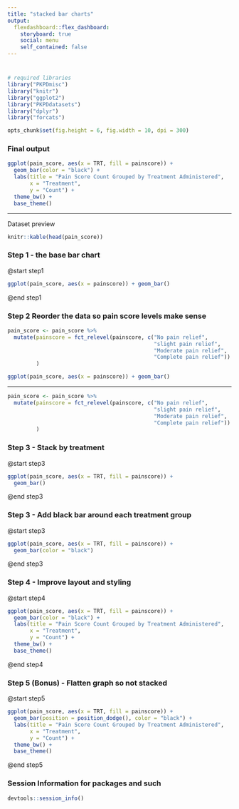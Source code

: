 ```yaml
---
title: "stacked bar charts"
output: 
  flexdashboard::flex_dashboard:
    storyboard: true
    social: menu
    self_contained: false
---
```


#
```r
# required libraries
library("PKPDmisc")
library("knitr")
library("ggplot2")
library("PKPDdatasets")
library("dplyr")
library("forcats")
```

```r
opts_chunk$set(fig.height = 6, fig.width = 10, dpi = 300)
```

### Final output

```r
ggplot(pain_score, aes(x = TRT, fill = painscore)) + 
  geom_bar(color = "black") +
  labs(title = "Pain Score Count Grouped by Treatment Administered", 
       x = "Treatment", 
       y = "Count") +
  theme_bw() +
  base_theme()
```

***

Dataset preview

```r
knitr::kable(head(pain_score))
```

### Step 1 - the base bar chart

@start step1
```r
ggplot(pain_score, aes(x = painscore)) + geom_bar()
```
@end step1

### Step 2 Reorder the data so pain score levels make sense

```r
pain_score <- pain_score %>% 
  mutate(painscore = fct_relevel(painscore, c("No pain relief", 
                                              "slight pain relief", 
                                              "Moderate pain relief", 
                                              "Complete pain relief"))
         )

ggplot(pain_score, aes(x = painscore)) + geom_bar()
```

***

```r
pain_score <- pain_score %>% 
  mutate(painscore = fct_relevel(painscore, c("No pain relief", 
                                              "slight pain relief", 
                                              "Moderate pain relief", 
                                              "Complete pain relief"))
         )
```

### Step 3 - Stack by treatment

@start step3
```r
ggplot(pain_score, aes(x = TRT, fill = painscore)) + 
  geom_bar()
```
@end step3


### Step 3 - Add black bar around each treatment group

@start step3
```r
ggplot(pain_score, aes(x = TRT, fill = painscore)) + 
  geom_bar(color = "black")
```
@end step3

### Step 4 - Improve layout and styling

@start step4
```r
ggplot(pain_score, aes(x = TRT, fill = painscore)) + 
  geom_bar(color = "black") +
  labs(title = "Pain Score Count Grouped by Treatment Administered", 
       x = "Treatment", 
       y = "Count") +
  theme_bw() +
  base_theme()
```
@end step4

### Step 5 (Bonus) - Flatten graph so not stacked

@start step5
```r
ggplot(pain_score, aes(x = TRT, fill = painscore)) + 
  geom_bar(position = position_dodge(), color = "black") +
  labs(title = "Pain Score Count Grouped by Treatment Administered", 
       x = "Treatment", 
       y = "Count") +
  theme_bw() +
  base_theme()
```
@end step5

### Session Information for packages and such
```r
devtools::session_info()
```